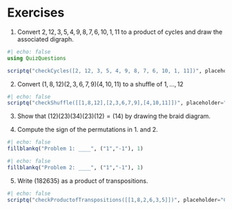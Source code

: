 <script src="/js/permutations.js"></script>
<script>
    function checkCycles(ans) {
        return (input) => {
            const ans_perm = new Permutation(ans);
            const in_perm = new Permutation().parseCycles(input);
            return in_perm.equals(ans_perm);
        }
    }
    function checkShuffle(ans) {
        return (input) => {
            const ans_perm = new Permutation(ans);
            const in_perm = new Permutation().parseList(input);
            return in_perm.equals(ans_perm);
        }
    }
    function checkProductofTranspositions(ans) {
        return (input) => {
            const ans_perm = new Permutation(ans);
            const cycles = readCycles(input);
            return cycles.every((c) => c.length == 2) && mulCycles(cycles).equals(ans_perm);
        }
    }
</script>

# Exercises

1. Convert $2, 12, 3, 5, 4, 9, 8, 7, 6, 10, 1, 11$ to a product of cycles and draw the associated digraph.

```julia
#| echo: false
using QuizQuestions

scriptq("checkCycles([2, 12, 3, 5, 4, 9, 8, 7, 6, 10, 1, 11])", placeholder="Check your work")
```

2. Convert $(1,8,12)(2,3,6,7,9)(4,10,11)$ to a shuffle of $1,\dots,12$

```julia
#| echo: false
scriptq("checkShuffle([[1,8,12],[2,3,6,7,9],[4,10,11]])", placeholder="Check your work")
```

3. Show that $(12)(23)(34)(23)(12) = (14)$ by drawing the braid diagram.

4. Compute the sign of the permutations in 1. and 2.

::: {layout-ncol=2 .quiz-question-side-by-side}
```julia
#| echo: false
fillblankq("Problem 1: ____", ("1","-1"), 1)
```
```julia
#| echo: false
fillblankq("Problem 2: ____", ("1","-1"), 1)
```
:::

5. Write $(182635)$ as a product of transpositions.

```julia
#| echo: false
scriptq("checkProductofTranspositions([[1,8,2,6,3,5]])", placeholder="Check your work")
```
